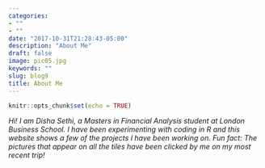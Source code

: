 ```yaml
---
categories:
- ""
- ""
date: "2017-10-31T21:28:43-05:00"
description: "About Me"
draft: false
image: pic05.jpg
keywords: ""
slug: blog9
title: About Me
---
```


```r
knitr::opts_chunk$set(echo = TRUE)
```

*Hi! I am Disha Sethi, a Masters in Financial Analysis student at London Business School. I have been experimenting with coding in R and this website shows a few of the projects I have been working on. Fun fact: The pictures that appear on all the tiles have been clicked by me on my most recent trip!*
